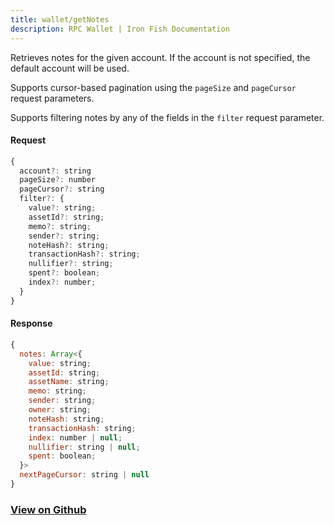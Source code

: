 ```yaml
---
title: wallet/getNotes
description: RPC Wallet | Iron Fish Documentation
---
```


Retrieves notes for the given account. If the account is not specified, the default account will be used.

Supports cursor-based pagination using the `pageSize` and `pageCursor` request parameters.

Supports filtering notes by any of the fields in the `filter` request parameter.

#### Request

```js
{
  account?: string
  pageSize?: number
  pageCursor?: string
  filter?: {
    value?: string;
    assetId?: string;
    memo?: string;
    sender?: string;
    noteHash?: string;
    transactionHash?: string;
    nullifier?: string;
    spent?: boolean;
    index?: number;
  }
}
```

#### Response

```js
{
  notes: Array<{
    value: string;
    assetId: string;
    assetName: string;
    memo: string;
    sender: string;
    owner: string;
    noteHash: string;
    transactionHash: string;
    index: number | null;
    nullifier: string | null;
    spent: boolean;
  }>
  nextPageCursor: string | null
}
```

### [View on Github](https://github.com/iron-fish/ironfish/blob/master/ironfish/src/rpc/routes/wallet/getNotes.ts)
